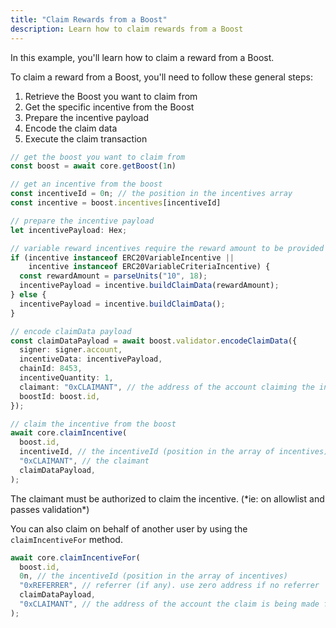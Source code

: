 ```yaml
---
title: "Claim Rewards from a Boost"
description: Learn how to claim rewards from a Boost
---
```

In this example, you'll learn how to claim a reward from a Boost.

To claim a reward from a Boost, you'll need to follow these general steps:

1. Retrieve the Boost you want to claim from
2. Get the specific incentive from the Boost
3. Prepare the incentive payload
4. Encode the claim data
5. Execute the claim transaction

```ts
// get the boost you want to claim from
const boost = await core.getBoost(1n)

// get an incentive from the boost
const incentiveId = 0n; // the position in the incentives array
const incentive = boost.incentives[incentiveId]

// prepare the incentive payload
let incentivePayload: Hex;

// variable reward incentives require the reward amount to be provided in buildClaimData
if (incentive instanceof ERC20VariableIncentive || 
    incentive instanceof ERC20VariableCriteriaIncentive) {
  const rewardAmount = parseUnits("10", 18);
  incentivePayload = incentive.buildClaimData(rewardAmount);
} else {
  incentivePayload = incentive.buildClaimData();
}

// encode claimData payload
const claimDataPayload = await boost.validator.encodeClaimData({
  signer: signer.account,
  incentiveData: incentivePayload,
  chainId: 8453,
  incentiveQuantity: 1,
  claimant: "0xCLAIMANT", // the address of the account claiming the incentive
  boostId: boost.id,
});

// claim the incentive from the boost
await core.claimIncentive(
  boost.id,
  incentiveId, // the incentiveId (position in the array of incentives)
  "0xCLAIMANT", // the claimant
  claimDataPayload,
);
```

<Warning>
  The claimant must be authorized to claim the incentive. (*ie: on allowlist and passes validation*)
</Warning>

You can also claim on behalf of another user by using the `claimIncentiveFor` method.

```ts
await core.claimIncentiveFor(
  boost.id,
  0n, // the incentiveId (position in the array of incentives)
  "0xREFERRER", // referrer (if any). use zero address if no referrer
  claimDataPayload,
  "0xCLAIMANT", // the address of the account the claim is being made for
);
```